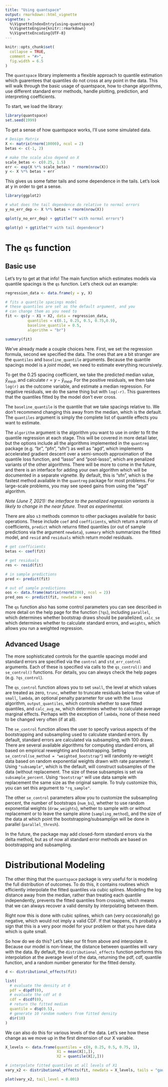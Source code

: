 ```yaml
---
title: "Using quantspace"
output: rmarkdown::html_vignette
vignette: >
  %\VignetteIndexEntry{using-quantspace}
  %\VignetteEngine{knitr::rmarkdown}
  %\VignetteEncoding{UTF-8}
---
```


```r
knitr::opts_chunk$set(
  collapse = TRUE,
  comment = "#>",
  fig.width = 6.5
)
```

The `quantspace` library implements a flexible approach to quantile estimation which guarentees that quantiles do not cross at any point in the data. This will walk through the basic usage of quantspace, how to change algorithms, use different standard error methods, handle plotting, prediction, and interpreting coefficients.

To start, we load the library:

```r
library(quantspace)
set.seed(1999)
```

To get a sense of how quantspace works, I'll use some simulated data.

```r
# Design Matrix
X <- matrix(rnorm(10000), ncol = 2)
betas <- c(-1, 2)

# make the scale also depend on X
scale_betas <- c(0.25, 1.5)
err <- exp(X %*% scale_betas) * rnorm(nrow(X))
y <- X %*% betas + err
```

This gives us some fatter tails and some dependence in the tails. Let's look at y in order to get a sense.

```r
library(ggplot2)

# what does the tail dependence do relative to normal errors
y_no_err_dep <- X %*% betas + rnorm(nrow(X))

qplot(y_no_err_dep) + ggtitle("Y with normal errors")
```

```r
qplot(y) + ggtitle("Y with tail dependence")
```

# The `qs` function

## Basic use
Let's try to get at that info! The main function which estimates models via quantile spacings is the `qs` function. Let's check out an example:

```r
regression_data <- data.frame(y = y, X)

# fits a quantile spacings model
# these quantiles are set as the default argument, and you
# can change them as you need to
fit <- qs(y ~ X1 + X2, data = regression_data, 
          quantiles = c(0.1, 0.25, 0.5, 0.75,0.9), 
          baseline_quantile = 0.5,
          algorithm = "br")

summary(fit)
```

We've already made a couple choices here. First, we set the regression formula, second we specified the data. The ones that are a bit stranger are the `quantiles` and `baseline_quantile` arguments. Because the quantile spacings model is a _joint_ model, we need to estimate everything recursively. 

To get the 0.25 spacing coefficient, we take the predicted median value, $\hat{y}_{med}$, and calculate $r = y - \hat{y}_{med}$. For the positive residuals, we then take `log(r)` as the outcome variable, and estimate a median regression. For negative residuals, we do the same thing but with `log(-r)`. This guarentees that the quantiles fitted by the model don't ever cross.

The `baseline_quantile` is the quantile that we take spacings relative to. We don't recommend changing this away from the median, which is the default. The `quantiles` argument is simply the complete list of quantile effects you want to estimate.

The `algorithm` argument is the algorithm you want to use in order to fit the quantile regression at each stage. This will be covered in more detail later, but the options include all the algorithms implemented in the `quantreg` package (e.g. "br", "pfn", "sfn") as well as "agd", which implements accelerated gradient descent over a semi-smooth approximation of the quantile loss function, and "lasso" and "post-lasso", which are penalized variants of the other algorithms. There will be more to come in the future, and there is an interface for adding your own algorithm which will be documented in a separate vignette. By default, this is "sfn", which is the fastest method available in the `quantreg` package for most problems. For large-scale problems, you may see speed gains from using the "agd" algorithm.

_Note (June 7, 2021): the interface to the penalized regression variants is likely to change in the near future. Treat as experimental._

There are also `s3` methods common to other packages available for basic operations. These include `coef` and `coefficients`, which return a matrix of coefficients, `predict` which returns fitted quantiles (or out of sample predictions via the argument `newdata`), `summary` which summarizes the fitted model, and `resid` and `residuals` which return model residuals.

```r
# get coefficients
betas <- coef(fit)

# get residuals
res <- resid(fit)

# in sample predictions
pred <- predict(fit)

# out of sample predictions
oos <- data.frame(matrix(rnorm(200), ncol = 2))
pred_oos <- predict(fit, newdata = oos)
```

The `qs` function also has some control parameters you can see described in more detail on the help page for the function (`?qs`), including `parallel`, which determines whether bootstrap draws should be parallelized, `calc_se` which determines whether to calculate standard errors, and `weights`, which allows you run a weighted regression.

## Advanced Usage

The more sophisticated controls for the quantile spacings model and standard errors are specified via the `control` and `std_err_control` arguments. Each of these is specified via calls to the `qs_control()` and `se_control()` functions. For details, you can always check the help pages (e.g. `?qs_control`).

The `qs_control` function allows you to set `small`, the level at which values are treated as zero, `trunc`, whether to truncate residuals below the value of `small`, `lambda`, an optional penalty parameter for use with the `lasso` algorithm, `output_quantiles`, which controls whether to save fitted quantiles, and `calc_avg_me`, which determines whether to calculate average marginal effects. Perhaps with the exception of `lambda`, none of these need to be changed very often (if at all).

The `se_control` function allows the user to specify various aspects of the bootstrapping and subsampling used to calculate standard errors. By default, standard errors are calculated via subsampling, with 100 draws. There are several available algorithms for computing standard errors, all based on empirical reweighting and bootstrapping. Setting `se_control(se_method = "weighted_bootstrap"`) will randomly re-weight data based on random exponential weights drawn with rate parameter 1. Using `"subsample"`, which is the default, will construct subsamples of the data (without replacement. The size of these subsamples is set via `subsample_percent`. Using `"bootstrap"` will use data sample with replacement the same size as the original sample. To truly customize this, you can set this argument to `"rq_sample"`.

The other `se_control` parameters allow you to customize the subsampling percent, the number of bootstraps (`num_bs`), whether to use random exponential weights (`draw_weights`), whether to sample with or without replacement or to leave the sample alone (`sampling_method`), and the size of the data at which point the bootstrapping/subsamplign will be done in parallel (`parallel_thresh`).

In the future, the package may add closed-form standard errors via the delta method, but as of now all standard error methods are based on bootstrapping and subsampling.

# Distributional Modeling

The other thing that the `quantspace` package is very useful for is modeling the full distribution of outcomes. To do this, it contains routines which efficiently interpolate the fitted quantiles via cubic splines. Modeling the log distance away from the median, rather than treating each quantile independently, prevents the fitted quantiles from crossing, which means that we can always recover a valid density by interpolating between them. 

Right now this is done with cubic splines, which can (very occasionally) go negative, which would not imply a valid CDF. If that happens, it's probably a sign that this is a very poor model for your problem or that you have data which is quite small.

So how do we do this? Let's take our fit from above and interpolate it. Because our model is non-linear, the distance between quantiles will vary with the data. By default, the `distributional_effects` function performs this interpolation at the average level of the data, returning the pdf, cdf, quantile function, and a random number generator for the fitted density.

```r
d <- distributional_effects(fit)

list(
  # evaluate the density at 0
  pdf = d$pdf(0),
  # evaluate the cdf at 0
  cdf = d$cdf(0), 
  # return the fitted median
  quantile = d$q(0.5), 
  # generate 10 random numbers from fitted density
  d$r(10)
)

```

We can also do this for various levels of the data. Let's see how these change as we move up in the first dimension of our X variable.


```r

X_levels <- data.frame(quantiles = c(0, 0.25, 0.5, 0.75, 1),
                       X1 = mean(X[1,]), 
                       X2 = quantile(X[2,]))

# interpolate fitted quantiles at all levels of X1
vary_x2 <- distributional_effects(fit, newdata = X_levels, tails = "gaussian")

plot(vary_x2, tail_level = 0.001)
```
